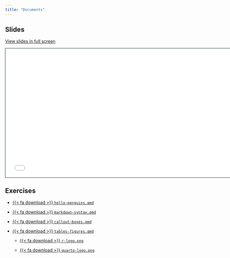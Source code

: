 ```yaml
---
title: "Documents"
---
```


## Slides

[View slides in full screen](1-2-documents.html)

```{=html}
<iframe class="slide-deck" src="1-2-documents.html" height="420" width="747" style="border: 1px solid #123233;"></iframe>
```

## Exercises

-   <a href="https://raw.githubusercontent.com/mine-cetinkaya-rundel/quarto-sdss/main/exercises/hello-penguins.qmd">{{< fa download >}} `hello-penguins.qmd`</i></a>

-   <a href="https://raw.githubusercontent.com/mine-cetinkaya-rundel/quarto-sdss/main/exercises/markdown-syntax.qmd">{{< fa download >}} `markdown-syntax.qmd`</i></a>

-   <a href="https://raw.githubusercontent.com/mine-cetinkaya-rundel/quarto-sdss/main/exercises/callout-boxes.qmd">{{< fa download >}} `callout-boxes.qmd`</i></a>

-   <a href="https://raw.githubusercontent.com/mine-cetinkaya-rundel/quarto-sdss/main/exercises/tables-figures.qmd">{{< fa download >}} `tables-figures.qmd`</i></a>

    -   <a href="https://raw.githubusercontent.com/mine-cetinkaya-rundel/quarto-sdss/main/exercises/images/r-logo.png">{{< fa download >}} `r-logo.png`</i></a>

    -   <a href="https://raw.githubusercontent.com/mine-cetinkaya-rundel/quarto-sdss/main/exercises/images/quarto-logo.png">{{< fa download >}} `quarto-logo.png`</i></a>
